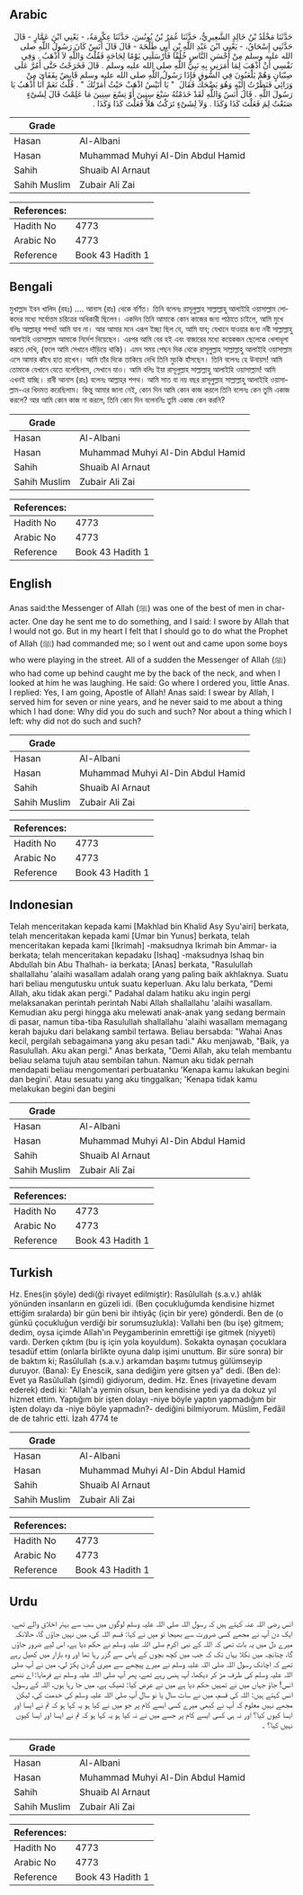 ## Arabic


<div dir="rtl" lang="ar" style={{fontSize:'larger',backgroundColor:'#f8f9fa',padding:20}}>
حَدَّثَنَا مَخْلَدُ بْنُ خَالِدٍ الشَّعِيرِيُّ، حَدَّثَنَا عُمَرُ بْنُ يُونُسَ، حَدَّثَنَا عِكْرِمَةُ، - يَعْنِي ابْنَ عَمَّارٍ - قَالَ حَدَّثَنِي إِسْحَاقُ، - يَعْنِي ابْنَ عَبْدِ اللَّهِ بْنِ أَبِي طَلْحَةَ - قَالَ قَالَ أَنَسٌ كَانَ رَسُولُ اللَّهِ صلى الله عليه وسلم مِنْ أَحْسَنِ النَّاسِ خُلُقًا فَأَرْسَلَنِي يَوْمًا لِحَاجَةٍ فَقُلْتُ وَاللَّهِ لاَ أَذْهَبُ ‏.‏ وَفِي نَفْسِي أَنْ أَذْهَبَ لِمَا أَمَرَنِي بِهِ نَبِيُّ اللَّهِ صلى الله عليه وسلم ‏.‏ قَالَ فَخَرَجْتُ حَتَّى أَمُرَّ عَلَى صِبْيَانٍ وَهُمْ يَلْعَبُونَ فِي السُّوقِ فَإِذَا رَسُولُ اللَّهِ صلى الله عليه وسلم قَابِضٌ بِقَفَاىَ مِنْ وَرَائِي فَنَظَرْتُ إِلَيْهِ وَهُوَ يَضْحَكُ فَقَالَ ‏ "‏ يَا أُنَيْسُ اذْهَبْ حَيْثُ أَمَرْتُكَ ‏"‏ ‏.‏ قُلْتُ نَعَمْ أَنَا أَذْهَبُ يَا رَسُولَ اللَّهِ ‏.‏ قَالَ أَنَسٌ وَاللَّهِ لَقَدْ خَدَمْتُهُ سَبْعَ سِنِينَ أَوْ تِسْعَ سِنِينَ مَا عَلِمْتُ قَالَ لِشَىْءٍ صَنَعْتُ لِمَ فَعَلْتَ كَذَا وَكَذَا ‏.‏ وَلاَ لِشَىْءٍ تَرَكْتُ هَلاَّ فَعَلْتَ كَذَا وَكَذَا ‏.‏
</div>
<div style={{backgroundColor:'#f8f9fa',padding:20, marginBottom: 10}}><table> <thead> <tr> <th>Grade</th> <th></th> </tr> </thead> <tbody> <tr><td>Hasan</td><td>Al-Albani</td></tr><tr><td>Hasan</td><td>Muhammad Muhyi Al-Din Abdul Hamid</td></tr><tr><td>Sahih</td><td>Shuaib Al Arnaut</td></tr><tr><td>Sahih Muslim</td><td>Zubair Ali Zai</td></tr></tbody></table><table> <thead> <tr> <th>References:</th> <th></th> </tr> </thead> <tbody><tr><td>Hadith No</td><td>4773</td></tr><tr><td>Arabic No</td><td>4773</td></tr><tr><td>Reference</td><td>Book 43 Hadith 1</td></tr></tbody></table></div>

## Bengali


<div dir="ltr" lang="bn" style={{fontSize:'larger',backgroundColor:'#f8f9fa',padding:20}}>
মুখাল্লাদ ইবন খালিদ (রহঃ) .... আনাস (রাঃ) থেকে বর্ণিত। তিনি বলেনঃ রাসূলুল্লাহ সাল্লাল্লাহু আলাইহি ওয়াসাল্লাম লোকদের মধ্যে সর্বোত্তম চরিত্রের অধিকারী ছিলেন। একদিন তিনি আমাকে কোন কাজের জন্য পাঠাতে চাইলে, আমি মুখে বলিঃ আল্লাহ্‌র শপথ! আমি যাব না। আর আমার মনে এরূপ ইচ্ছা ছিল যে, আমি যাব; যেখানে যাওয়ার জন্য নবী সাল্লাল্লাহু আলাইহি ওয়াসাল্লাম আমাকে নির্দেশ দিয়েছেন। এরপর আমি বের হই এবং বাজারের মধ্যে কয়েকজন ছেলেকে খেলাধূলা করতে দেখি, (ফলে আমি সেখানে দাঁড়িয়ে থাকি)। এমন সময় পেছন দিক থেকে রাসূলুল্লাহ সাল্লাল্লাহু আলাইহি ওয়াসাল্লাম এসে আমার কাঁধে হাত রাখেন। আমি তাঁর দিকে তাকিয়ে দেখি তিনি মুচকি হাঁসছেন। তিনি বলেনঃ হে উনায়স! আমি তোমাকে যেখানে যেতে বলেছিলাম, সেখানে যাও। আমি বলিঃ ইয়া রাসূলুল্লাহ সাল্লাল্লাহু আলাইহি ওয়াসাল্লাম! আমি এখনই যাচ্ছি। রাবী আনাস (রাঃ) বলেনঃ আল্লাহ্‌র শপথ। আমি সাত বা নয় বছর রাসূলুল্লাহ সাল্লাল্লাহু আলাইহি ওয়াসাল্লাম-এর খিদমত করেছিলাম। কিন্তু আমার জানা নেই, কোন দিন আমি কোন কাজ করলে তিনি বলেনঃ কেন তুমি একাজ করলে? আর আমি কোন কাজ না করলে, তিনি কোন দিন বলেননিঃ তুমি একাজ কেন করনি?
</div>
<div style={{backgroundColor:'#f8f9fa',padding:20, marginBottom: 10}}><table> <thead> <tr> <th>Grade</th> <th></th> </tr> </thead> <tbody> <tr><td>Hasan</td><td>Al-Albani</td></tr><tr><td>Hasan</td><td>Muhammad Muhyi Al-Din Abdul Hamid</td></tr><tr><td>Sahih</td><td>Shuaib Al Arnaut</td></tr><tr><td>Sahih Muslim</td><td>Zubair Ali Zai</td></tr></tbody></table><table> <thead> <tr> <th>References:</th> <th></th> </tr> </thead> <tbody><tr><td>Hadith No</td><td>4773</td></tr><tr><td>Arabic No</td><td>4773</td></tr><tr><td>Reference</td><td>Book 43 Hadith 1</td></tr></tbody></table></div>

## English


<div dir="ltr" lang="en" style={{fontSize:'larger',backgroundColor:'#f8f9fa',padding:20}}>
Anas said:the Messenger of Allah (ﷺ) was one of the best of men in character. One day he sent me to do something, and I said: I swore by Allah that I would not go. But in my heart I felt that I should go to do what the Prophet of Allah (ﷺ) had commanded me; so I went out and came upon some boys who were playing in the street. All of a sudden the Messenger of Allah (ﷺ) who had come up behind caught me by the back of the neck, and when I looked at him he was laughing. He said: Go where I ordered you, little Anas. I replied: Yes, I am going, Apostle of Allah! Anas said: I swear by Allah, I served him for seven or nine years, and he never said to me about a thing which I had done: Why did you do such and such? Nor about a thing which I left: why did not do such and such?
</div>
<div style={{backgroundColor:'#f8f9fa',padding:20, marginBottom: 10}}><table> <thead> <tr> <th>Grade</th> <th></th> </tr> </thead> <tbody> <tr><td>Hasan</td><td>Al-Albani</td></tr><tr><td>Hasan</td><td>Muhammad Muhyi Al-Din Abdul Hamid</td></tr><tr><td>Sahih</td><td>Shuaib Al Arnaut</td></tr><tr><td>Sahih Muslim</td><td>Zubair Ali Zai</td></tr></tbody></table><table> <thead> <tr> <th>References:</th> <th></th> </tr> </thead> <tbody><tr><td>Hadith No</td><td>4773</td></tr><tr><td>Arabic No</td><td>4773</td></tr><tr><td>Reference</td><td>Book 43 Hadith 1</td></tr></tbody></table></div>

## Indonesian


<div dir="ltr" lang="id" style={{fontSize:'larger',backgroundColor:'#f8f9fa',padding:20}}>
Telah menceritakan kepada kami [Makhlad bin Khalid Asy Syu'airi] berkata, telah menceritakan kepada kami [Umar bin Yunus] berkata, telah menceritakan kepada kami [Ikrimah] -maksudnya Ikrimah bin Ammar- ia berkata; telah menceritakan kepadaku [Ishaq] -maksudnya Ishaq bin Abdullah bin Abu Thalhah- ia berkata; [Anas] berkata, "Rasulullah shallallahu 'alaihi wasallam adalah orang yang paling baik akhlaknya. Suatu hari beliau mengutusku untuk suatu keperluan. Aku lalu berkata, "Demi Allah, aku tidak akan pergi." Padahal dalam hatiku aku ingin pergi melaksanakan perintah perintah Nabi Allah shallallahu 'alaihi wasallam. Kemudian aku pergi hingga aku melewati anak-anak yang sedang bermain di pasar, namun tiba-tiba Rasulullah shallallahu 'alaihi wasallam memagang kerah bajuku dari belakang sambil tertawa. Beliau bersabda: "Wahai Anas kecil, pergilah sebagaimana yang aku pesan tadi." Aku menjawab, "Baik, ya Rasulullah. Aku akan pergi." Anas berkata, "Demi Allah, aku telah membantu beliau selama tujuh atau sembilan tahun. Namun aku tidak pernah mendapati beliau mengomentari perbuatanku 'Kenapa kamu lakukan begini dan begini'. Atau sesuatu yang aku tinggalkan; 'Kenapa tidak kamu melakukan begini dan begini
</div>
<div style={{backgroundColor:'#f8f9fa',padding:20, marginBottom: 10}}><table> <thead> <tr> <th>Grade</th> <th></th> </tr> </thead> <tbody> <tr><td>Hasan</td><td>Al-Albani</td></tr><tr><td>Hasan</td><td>Muhammad Muhyi Al-Din Abdul Hamid</td></tr><tr><td>Sahih</td><td>Shuaib Al Arnaut</td></tr><tr><td>Sahih Muslim</td><td>Zubair Ali Zai</td></tr></tbody></table><table> <thead> <tr> <th>References:</th> <th></th> </tr> </thead> <tbody><tr><td>Hadith No</td><td>4773</td></tr><tr><td>Arabic No</td><td>4773</td></tr><tr><td>Reference</td><td>Book 43 Hadith 1</td></tr></tbody></table></div>

## Turkish


<div dir="ltr" lang="tr" style={{fontSize:'larger',backgroundColor:'#f8f9fa',padding:20}}>
Hz. Enes(in şöyle) dedi(ği rivayet edilmiştir): Rasûlullah (s.a.v.) ahlâk yönünden insanların en güzeli idi. (Ben çocukluğumda kendisine hizmet ettiğim sıralarda) bir gün beni bir ihtiyâç (için bir yere) gönderdi. Ben de (o günkü çocukluğun verdiği bir sorumsuzlukla): Vallahi ben (bu işe) gitmem; dedim, oysa içimde Allah'ın Peygamberinin emrettiği işe gitmek (niyyeti) vardı. Derken çıktım (bu iş için yola koyuldum). Sokakta oynaşan çocuklara tesadüf ettim (onlarla birlikte oyuna dalıp işimi unuttum. Bir süre sonra) bir de baktım ki; Rasûlullah (s.a.v.) arkamdan başımı tutmuş gülümseyip duruyor. (Bana): Ey Enescik, sana dediğim yere gitsen ya" dedi. (Ben de): Evet ya Rasûlullah (şimdi) gidiyorum, dedim. Hz. Enes (rivayetine devam ederek) dedi ki: "Allah'a yemin olsun, ben kendisine yedi ya da dokuz yıl hizmet ettim. Yaptığım bir işten dolayı -niye böyle yaptın yapmadığım bir işten dolayı da -niye böyle yapmadın?- dediğini bilmiyorum. Müslim, Fedâil de de tahric etti. İzah 4774 te
</div>
<div style={{backgroundColor:'#f8f9fa',padding:20, marginBottom: 10}}><table> <thead> <tr> <th>Grade</th> <th></th> </tr> </thead> <tbody> <tr><td>Hasan</td><td>Al-Albani</td></tr><tr><td>Hasan</td><td>Muhammad Muhyi Al-Din Abdul Hamid</td></tr><tr><td>Sahih</td><td>Shuaib Al Arnaut</td></tr><tr><td>Sahih Muslim</td><td>Zubair Ali Zai</td></tr></tbody></table><table> <thead> <tr> <th>References:</th> <th></th> </tr> </thead> <tbody><tr><td>Hadith No</td><td>4773</td></tr><tr><td>Arabic No</td><td>4773</td></tr><tr><td>Reference</td><td>Book 43 Hadith 1</td></tr></tbody></table></div>

## Urdu


<div dir="rtl" lang="ur" style={{fontSize:'larger',backgroundColor:'#f8f9fa',padding:20}}>
انس رضی اللہ عنہ کہتے ہیں کہ رسول اللہ صلی اللہ علیہ وسلم لوگوں میں سب سے بہتر اخلاق والے تھے، ایک دن آپ نے مجھے کسی ضرورت سے بھیجا تو میں نے کہا: قسم اللہ کی، میں نہیں جاؤں گا، حالانکہ میرے دل میں یہ بات تھی کہ اللہ کے نبی اکرم صلی اللہ علیہ وسلم نے حکم دیا ہے، اس لیے ضرور جاؤں گا، چنانچہ میں نکلا یہاں تک کہ جب میں کچھ بچوں کے پاس سے گزر رہا تھا اور وہ بازار میں کھیل رہے تھے کہ اچانک رسول اللہ صلی اللہ علیہ وسلم نے میرے پیچھے سے میری گردن پکڑ لی، میں نے آپ صلی اللہ علیہ وسلم کی طرف مڑ کر دیکھا، آپ ہنس رہے تھے، پھر آپ صلی اللہ علیہ وسلم نے فرمایا: اے ننھے انس! جاؤ جہاں میں نے تمہیں حکم دیا ہے میں نے عرض کیا: ٹھیک ہے، میں جا رہا ہوں، اللہ کے رسول، انس کہتے ہیں: اللہ کی قسم، میں نے سات سال یا نو سال آپ صلی اللہ علیہ وسلم کی خدمت کی، لیکن مجھے نہیں معلوم کہ آپ نے کبھی میرے کسی ایسے کام پر جو میں نے کیا ہو یہ کہا ہو کہ تم نے ایسا اور ایسا کیوں کیا؟ اور نہ ہی کسی ایسے کام پر جسے میں نے نہ کیا ہو یہ کہا ہو کہ تم نے ایسا اور ایسا کیوں نہیں کیا؟ ۔
</div>
<div style={{backgroundColor:'#f8f9fa',padding:20, marginBottom: 10}}><table> <thead> <tr> <th>Grade</th> <th></th> </tr> </thead> <tbody> <tr><td>Hasan</td><td>Al-Albani</td></tr><tr><td>Hasan</td><td>Muhammad Muhyi Al-Din Abdul Hamid</td></tr><tr><td>Sahih</td><td>Shuaib Al Arnaut</td></tr><tr><td>Sahih Muslim</td><td>Zubair Ali Zai</td></tr></tbody></table><table> <thead> <tr> <th>References:</th> <th></th> </tr> </thead> <tbody><tr><td>Hadith No</td><td>4773</td></tr><tr><td>Arabic No</td><td>4773</td></tr><tr><td>Reference</td><td>Book 43 Hadith 1</td></tr></tbody></table></div>